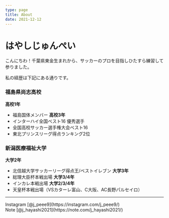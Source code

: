 ```yaml
---
type: page
title: About
date: 2021-12-12
---
```


# はやしじゅんぺい

こんにちわ！千葉県東金生まれから、サッカーのプロを目指しひたすら練習して参りました。

私の経歴は下記にある通りです。

### 福島県尚志高校
**高校1年**
- 福島国体メンバー
**高校3年**
- インターハイ全国ベスト16 優秀選手
- 全国高校サッカー選手権大会ベスト16
- 東北プリンスリーグ得点ランキング2位

### 新潟医療福祉大学
**大学2年**
- 北信越大学サッカーリーグ得点王/ベストイレブン
**大学3年**
- 総理大臣杯本戦出場
**大学3/4年**
- インカレ本戦出場
**大学2/3/4年**
- 天皇杯本戦出場（VSカターレ富山、C大阪、AC長野パルセイロ）

---

<div>
  Instagram [@j_peee9](https://instagram.com/j_peee9/)
  <br />
  Note [@j_hayashi2021](https://note.com/j_hayashi2021/)
</div>
